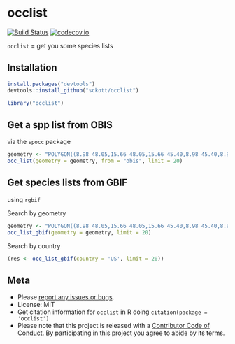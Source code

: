 occlist
=======

[![Build Status](https://api.travis-ci.org/sckott/occlist.png)](https://travis-ci.org/sckott/occlist)
[![codecov.io](https://codecov.io/github/sckott/occlist/coverage.svg?branch=master)](https://codecov.io/github/sckott/occlist?branch=master)

`occlist` = get you some species lists

## Installation

```r
install.packages("devtools")
devtools::install_github("sckott/occlist")
```

```r
library("occlist")
```

## Get a spp list from OBIS

via the `spocc` package

```r
geometry <- "POLYGON((8.98 48.05,15.66 48.05,15.66 45.40,8.98 45.40,8.98 48.05))"
occ_list(geometry = geometry, from = "obis", limit = 20)
```

## Get species lists from GBIF

using `rgbif`

Search by geometry

```r
geometry <- "POLYGON((8.98 48.05,15.66 48.05,15.66 45.40,8.98 45.40,8.98 48.05))"
occ_list_gbif(geometry = geometry, limit = 20)
```

Search by country

```r
(res <- occ_list_gbif(country = 'US', limit = 20))
```

## Meta

* Please [report any issues or bugs](https://github.com/sckott/occlist/issues).
* License: MIT
* Get citation information for `occlist` in R doing `citation(package = 'occlist')`
* Please note that this project is released with a [Contributor Code of Conduct](CONDUCT.md). By participating in this project you agree to abide by its terms.

